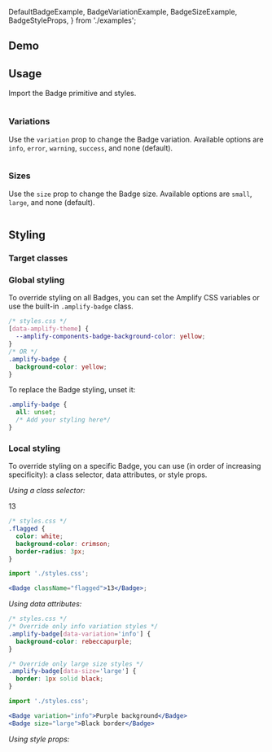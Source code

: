  DefaultBadgeExample,
  BadgeVariationExample,
  BadgeSizeExample,
  BadgeStyleProps,
} from './examples';

## Demo

<BadgeDemo />

## Usage

Import the Badge primitive and styles.

<Example>
  <View>
    <DefaultBadgeExample />
  </View>
  
  <ExampleCode>

```jsx file=./examples/DefaultBadgeExample.tsx

```

  </ExampleCode>
</Example>

### Variations

Use the `variation` prop to change the Badge variation. Available options are `info`, `error`, `warning`, `success`, and none (default).

<Example direction="row">
  <View>
    <BadgeVariationExample />
  </View>
  
  <ExampleCode>

```jsx file=./examples/BadgeVariationExample.tsx

```

  </ExampleCode>
</Example>

### Sizes

Use the `size` prop to change the Badge size. Available options are `small`, `large`, and none (default).

<Example>
  <View>
    <BadgeSizeExample />
  </View>
  
  <ExampleCode>

```tsx file=./examples/BadgeSizeExample.tsx

```

  </ExampleCode>
</Example>

## Styling

### Target classes

<ComponentStyleDisplay componentName="Badge" />

### Global styling

To override styling on all Badges, you can set the Amplify CSS variables or use the built-in `.amplify-badge` class.

<ExampleCode>

```css
/* styles.css */
[data-amplify-theme] {
  --amplify-components-badge-background-color: yellow;
}
/* OR */
.amplify-badge {
  background-color: yellow;
}
```

</ExampleCode>

To replace the Badge styling, unset it:

<ExampleCode>

```css
.amplify-badge {
  all: unset;
  /* Add your styling here*/
}
```

</ExampleCode>

### Local styling

To override styling on a specific Badge, you can use (in order of increasing specificity): a class selector, data attributes, or style props.

_Using a class selector:_

<Example>
  <View>
    <Badge className="flagged">13</Badge>
  </View>
  
  <ExampleCode>

```css
/* styles.css */
.flagged {
  color: white;
  background-color: crimson;
  border-radius: 3px;
}
```

</ExampleCode>
<ExampleCode>

```jsx
import './styles.css';

<Badge className="flagged">13</Badge>;
```

  </ExampleCode>
</Example>

_Using data attributes:_

```css
/* styles.css */
/* Override only info variation styles */
.amplify-badge[data-variation='info'] {
  background-color: rebeccapurple;
}

/* Override only large size styles */
.amplify-badge[data-size='large'] {
  border: 1px solid black;
}
```

```jsx
import './styles.css';

<Badge variation="info">Purple background</Badge>
<Badge size="large">Black border</Badge>
```

_Using style props:_

<Example>
  <View>
    <BadgeStyleProps />
  </View>
  
  <ExampleCode>

```jsx file=./examples/BadgeStyleProps.tsx

```

  </ExampleCode>
</Example>

